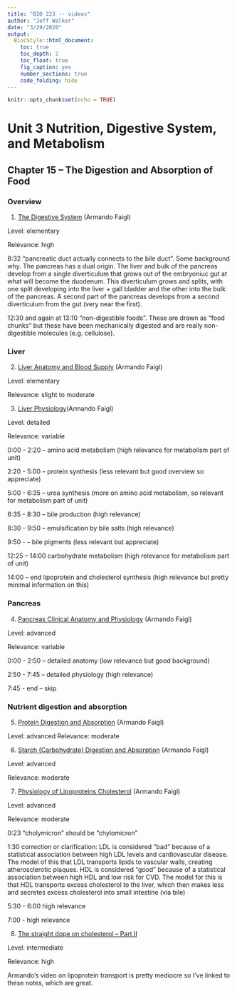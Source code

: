 ```yaml
---
title: "BIO 223 -- videos"
author: "Jeff Walker"
date: "3/29/2020"
output:
  BiocStyle::html_document:
    toc: true
    toc_depth: 2
    toc_float: true
    fig_caption: yes
    number_sections: true
    code_folding: hide
---
```


```r
knitr::opts_chunk$set(echo = TRUE)
```

# Unit 3 Nutrition, Digestive System, and Metabolism
## Chapter 15 -- The Digestion and Absorption of Food
### Overview

1. [The Digestive System](https://www.youtube.com/watch?v=goSC-1YvHVk) (Armando Faigl)

Level: elementary

Relevance: high

8:32 "pancreatic duct actually connects to the bile duct". Some background why. The pancreas has a dual origin. The liver and bulk of the pancreas develop from a single diverticulum that grows out of the embryoniuc gut at what will become the duodenum. This diverticulum grows and splits, with one split developing into the liver + gall bladder and the other into the bulk of the pancreas. A second part of the pancreas develops from a second diverticulum from the gut (very near the first).

12:30 and again at 13:10 "non-digestible foods". These are drawn as "food chunks" but these have been mechanically digested and are really non-digestible molecules (e.g. cellulose).

### Liver

2. [Liver Anatomy and Blood Supply](https://www.youtube.com/watch?v=a1vgszd5_yM) (Armando Faigl)

Level: elementary

Relevance: slight to moderate

3. [Liver Physiology](https://www.youtube.com/watch?v=L61Z2uV-jOw)(Armando Faigl)

Level: detailed

Relevance: variable

0:00 - 2:20 -- amino acid metabolism (high relevance for metabolism part of unit)

2:20 - 5:00 -- protein synthesis (less relevant but good overview so appreciate)

5:00 - 6:35 -- urea synthesis (more on amino acid metabolism, so relevant for metabolism part of unit)

6:35 - 8:30 -- bile production (high relevance)

8:30 - 9:50 -- emulsification by bile salts (high relevance)

9:50 - -- bile pigments (less relevant but appreciate)

12:25 -- 14:00 carbohydrate metabolism (high relevance for metabolism part of unit)

14:00 -- end lipoprotein and cholesterol synthesis (high relevance but pretty minimal information on this)

### Pancreas

4. [Pancreas Clinical Anatomy and Physiology](https://www.youtube.com/watch?v=9TSt9IuozMg) (Armando Faigl)

Level: advanced

Relevance: variable

0:00 - 2:50 -- detailed anatomy (low relevance but good background)

2:50 - 7:45 -- detailed physiology (high relevance)

7:45 - end -- skip

### Nutrient digestion and absorption

5. [Protein Digestion and Absorption](https://www.youtube.com/watch?v=HL7-fYBtJ1Y) (Armando Faigl)

Level: advanced
Relevance: moderate

6. [Starch (Carbohydrate) Digestion and Absorption](https://www.youtube.com/watch?v=LWfXeCVp7Wk) (Armando Faigl)

Level: advanced

Relevance: moderate

7. [Physiology of Lipoproteins Cholesterol](https://www.youtube.com/watch?v=PkKH8lTxvzA) (Armando Faigl)

Level: advanced

Relevance: moderate

0:23 "cholymicron" should be "chylomicron"

1:30 correction or clarification: LDL is considered "bad" because of a statistical association between high LDL levels and cardiovascular disease. The model of this that LDL transports lipids to vascular walls, creating atherosclerotic plaques. HDL is considered "good" because of a statistical association between high HDL and low risk for CVD. The model for this is that HDL transports excess cholesterol to the liver, which then makes less and secretes excess cholesterol into small intestine (via bile)

5:30 - 6:00 high relevance

7:00 -  high relevance

8. [The straight dope on cholesterol – Part II](https://peterattiamd.com/the-straight-dope-on-cholesterol-part-ii/)

Level: intermediate

Relevance: high

Armando's video on lipoprotein transport is pretty mediocre so I've linked to these notes, which are great.
